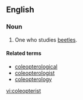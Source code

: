 ==English==

===Noun===
{{en-noun}}

# One who studies [[beetle]]s.

====Related terms====
*[[coleopterological]]
*[[coleopterologist]]
*[[coleopterology]]

[[vi:coleopterist]]